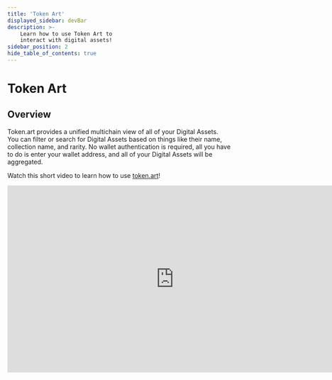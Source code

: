 ```yaml
---
title: 'Token Art'
displayed_sidebar: devBar
description: >-
    Learn how to use Token Art to
    interact with digital assets!
sidebar_position: 2
hide_table_of_contents: true
---
```


# Token Art

## Overview

Token.art provides a unified multichain view of all of your Digital Assets. You can filter or search for Digital Assets based on things like their name, collection name, and rarity. No wallet authentication is required, all you have to do is enter your wallet address, and all of your Digital Assets will be aggregated.

Watch this short video to learn how to use [token.art](https://token.art/)!

<iframe width="750" height="422" src="https://www.youtube.com/embed/k1xRy-q6uVc" title="How To: View your Telos NFTs with token.art" frameborder="0" allow="accelerometer; autoplay; clipboard-write; encrypted-media; gyroscope; picture-in-picture; web-share" allowfullscreen></iframe>
